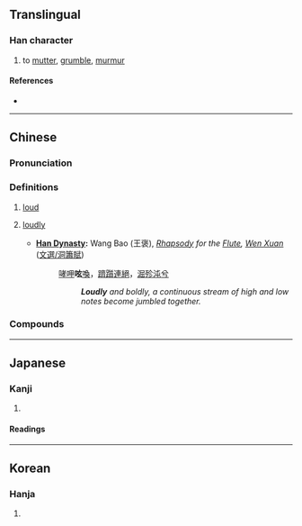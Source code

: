 {{character info}}
==Translingual==

===Han character===
{{Han char|rn=30|rad=口|as=05|sn=8|four=|canj=RYVI|ids=⿰口玄}}

# to [[mutter]], [[grumble]], [[murmur]]

====References====
* {{Han ref|kx=0181.220|dkj=03427|dj=0399.290|hdz=10608.080|uh=545F|ud=21599}}

----

==Chinese==
{{zh-forms}}

===Pronunciation===
{{zh-pron
|m=juǎn
|c=
|h=
|md=
|mn=
|w=
|cat=a,adv
}}

===Definitions===
{{zh-hanzi}}

# {{lb|zh|archaic}} [[loud]]
# {{lb|zh|archaic}} [[loudly]]
#* '''[[w:Han Dynasty|Han Dynasty]]:''' Wang Bao (王褒), ''[[w:Fu (poetry)|Rhapsody]] for the [[w:Xiao (flute)|Flute]], [[w:Wen Xuan|Wen Xuan]]'' ([[:zh:s:昭明文選/卷17#洞簫賦|文選/洞簫賦]])
#*: [[哮呷]]'''呟'''[[喚]]，[[躋躓]][[連絕]]，[[淈]][[殄沌]][[兮]]
#*:: '''''Loudly''' and boldly, a continuous stream of high and low notes become jumbled together.''

===Compounds===
{{zh-der|呟喚}}

----

==Japanese==

===Kanji===
{{ja-kanji|grade=uc|rs=口05}}

# {{rfdef|ja|sort=口05}}

====Readings====
{{ja-readings
|goon=げん<げん<ぐ𛅑ん
|kanon=けん
|kun=つぶや-く
}}

----

==Korean==

===Hanja===
{{ko-hanja|hangeul=현|rv=hyeon|mr=hyŏn}}

# {{rfdef|ko|sort=口05}}